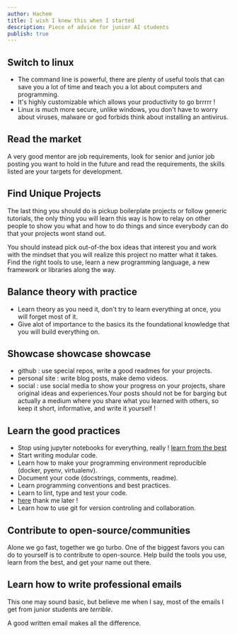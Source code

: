 ```yaml
---
author: Hachem
title: I wish I knew this when I started
description: Piece of advice for junior AI students
publish: true
---
```


## Switch to linux

- The command line is powerful, there are plenty of useful tools that can save you a lot of time and teach you a lot about computers and programming.
- It's highly customizable which allows your productivity to go brrrrr !
- Linux is much more secure, unlike windows, you don't have to worry about viruses, malware or god forbids think about installing an antivirus.

## Read the market

A very good mentor are job requirements, look for senior and junior job posting you want to hold in the future and
read the requirements, the skills listed are your targets for development.

## Find Unique Projects

The last thing you should do is pickup boilerplate projects or follow generic tutorials, the only thing you will learn this way is how to relay on other people
to show you what and how to do things and since everybody can do that your projects wont stand out.

You should instead pick out-of-the box ideas that interest you and work with the mindset that you will realize this project
no matter what it takes. Find the right tools to use, learn a new programming language, a new framework or libraries along the way.

## Balance theory with practice

- Learn theory as you need it, don't try to learn everything at once, you will forget most of it.
- Give alot of importance to the basics its the foundational knowledge that you will build everything on.

## Showcase showcase showcase

- github : use special repos, write a good readmes for your projects.
- personal site : write blog posts, make demo videos.
- social : use social media to show your progress on your projects, share original ideas and experiences.Your posts should not be for barging but actually a medium where you share what you learned with others, so keep it short, informative, and write it yourself !

## Learn the good practices

- Stop using jupyter notebooks for everything, really ! [learn from the best](https://www.youtube.com/watch?v=7jiPeIFXb6U)
- Start writing modular code.
- Learn how to make your programming environment reproducible (docker, pyenv, virtualenv).
- Document your code (docstrings, comments, readme).
- Learn programming conventions and best practices.
- Learn to lint, type and test your code.
- [here](https://goodresearch.dev/) thank me later !
- Learn how to use git for version controling and collaboration.

## Contribute to open-source/communities

Alone we go fast, together we go turbo.
One of the biggest favors you can do to yourself is to contribute to open-source.
Help build the tools you use, learn from the best, and get your name out there.

## Learn how to write professional emails

This one may sound basic, but believe me when I say, most of the emails I get from junior students are _terrible_.

A good written email makes all the difference.
